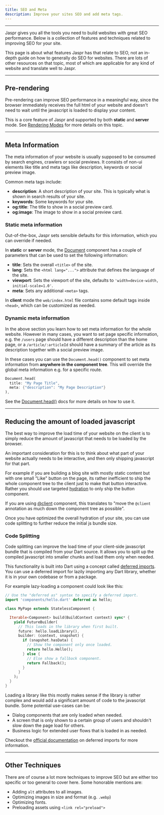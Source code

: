 ```yaml
---
title: SEO and Meta
description: Improve your sites SEO and add meta tags.
---
```


---

Jaspr gives you all the tools you need to build websites with great SEO performance. Below is a collection
of features and techniques related to improving SEO for your site.

<Info>
This page is about what features Jaspr has that relate to SEO, not an in-depth guide on how to generally do SEO for websites. There are lots of other resources on that topic, most of which are applicable for any kind of website and translate well to Jaspr.
</Info>

---

## Pre-rendering

Pre-rendering can improve SEO performance in a meaningful way, since the browser immediately receives the full html of your website and doesn't need to wait until the javascript is loaded to display your content.

This is a core feature of Jaspr and supported by both **static** and **server** mode. See [Rendering Modes](/get_started/modes) for more details on this topic.

---

## Meta Information

The meta information of your website is usually supposed to be consumed by search engines, crawlers or social previews. It consists of non-ui elements like title and meta tags like description, keywords or social preview image.

Common meta tags include:

- **description**: A short description of your site. This is typically what is shown in search results of your site.
- **keywords**: Some keywords for your site.
- **og:title**: The title to show in a social preview card.
- **og:image**: The image to show in a social preview card.

### Static meta information

Out-of-the-box, Jaspr sets sensible defaults for this information, which you can override if needed.

In **static** or **server** mode, the [Document](/api/components/document) component has a couple of parameters that can be
used to set the following information:

- **title**: Sets the overall `<title>` of the site.
- **lang**: Sets the `<html lang="...">` attribute that defines the language of the site.
- **viewport**: Sets the viewport of the site, defaults to `'width=device-width, initial-scale=1.0'`.
- **meta**: Sets any additional `<meta>` tags.

In **client** mode the `web/index.html` file contains some default tags inside `<head>`, which can be customized as needed.

### Dynamic meta information

In the above section you learn how to set meta information for the whole website. However in many cases, you want to set
page specific information, e.g. the `/users` page should have a different description than the home page, or a `/article/:articleId`
should have a summary of the article as its description together with a social preview image.

In these cases you can use the `Document.head()` component to set meta information
from **anywhere in the component tree**. This will override the global meta information e.g. for a specific route.

```dart
Document.head(
  title: "My Page Title",
  meta: {"description": "My Page Description"}
),
```

See the [Document.head()](/api/components/document#documenthead) docs for more details on how to use it.

---

## Reducing the amount of loaded javascript

The best way to improve the load time of your website on the client is to simply reduce the amount of javascript
that needs to be loaded by the browser.

An important consideration for this is to think about what part of your website actually needs to be interactive, and then only shipping javascript for that part.

For example if you are building a blog site with mostly static content but with one small "Like" button on the page, its rather inefficient to ship the whole component tree to the client just to make that button interactive. Rather you should use targeted [hydration](/concepts/hydration) to only ship the button component.

If you are using [@client](/api/utils/at_client) component, this translates to "move the `@client` annotation as much down the component tree as possible".

Once you have optimized the overall hydration of your site, you can use code splitting to further reduce the initial js bundle size.

### Code Splitting

Code splitting can improve the load time of your client-side javascript bundle that is compiled from your Dart source. It allows you to split up the compiled javascript into smaller chunks and load them only when needed.

This functionality is built into Dart using a concept called [deferred imports](https://dart.dev/language/libraries#lazily-loading-a-library). You can use a deferred import for lazily importing any Dart library, whether it is in your own codebase or from a package.

For example lazy-loading a component could look like this:

```dart
// Use the "deferred as" syntax to specify a deferred import.
import 'components/hello.dart' deferred as hello;

class MyPage extends StatelessComponent {

  Iterable<Component> build(BuildContext context) sync* {
    yield FutureBuilder(
      // This loads in the library when first built.
      future: hello.loadLibrary(),
      builder: (context, snapshot) {
        if (snapshot.hasData) {
          // Show the component only once loaded.
          return hello.Hello();
        } else {
          // Else show a fallback component.
          return Fallback();
        }
      }
    );
  }
}
```

Loading a library like this mostly makes sense if the library is rather complex and would add a significant amount of code to the javascript bundle. Some potential use-cases can be:

- Dialog components that are only loaded when needed.
- A screen that is only shown to a certain group of users and shouldn't slow down the page load for others.
- Business logic for extended user flows that is loaded in as needed.

Checkout the [official documentation](https://dart.dev/language/libraries#lazily-loading-a-library) on deferred imports for more information.

---

## Other Techniques

There are of course a lot more techniques to improve SEO but are either too specific or too general to cover here. Some honorable mentions are:

- Adding `alt` attributes to all images.
- Optimizing images in size and format (e.g. `.webp`)
- Optimizing fonts.
- Preloading assets using `<link rel="preload">`
